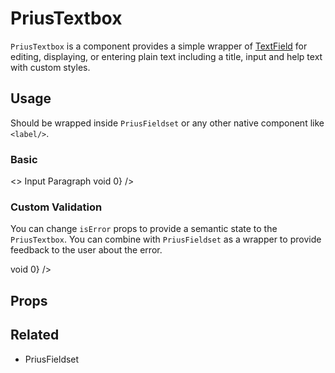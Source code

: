 

<Meta
  component={PriusTextbox}
  id="Components|PriusTextbox"
  title="Components|PriusTextbox"
/>

# PriusTextbox

`PriusTextbox` is a component provides a simple wrapper of
[TextField](https://material-ui.com/components/text-fields/)
for editing, displaying, or entering plain text including a title, input and help text with custom styles.

## Usage

Should be wrapped inside `PriusFieldset` or any other native component like `<label/>`.

### Basic

<Preview>
  <Story name="Basic">
    <>
      <label for="prius-textbox">Input Paragraph</label>
      <PriusTextbox
        id="prius-textbox"
        placeholder="Your text here"
        multiline
        name="prius-textbox"
        rows={4}
        rowsMax={4}
        onChange={() => void 0}
      />
    </>
  </Story>
</Preview>

### Custom Validation

You can change `isError` props to provide a semantic state to the `PriusTextbox`.
You can combine with `PriusFieldset` as a wrapper to provide feedback to the user about the error.

<Preview>
  <Story name="Custom Validation">
    <PriusFieldset
      fullWidth
      label="Label"
      helperText="Lorem ipsum color dolot sit amet"
      inputId="input-textbox"
      tooltipText="Lorem ipsum color dolor sit amet"
      status="error"
    >
      <PriusTextbox
        id="prius-textbox-2"
        placeholder="Your text here"
        multiline
        name="prius-textbox-2"
        rows={4}
        rowsMax={4}
        isError={true}
        onChange={() => void 0}
      />
    </PriusFieldset>
  </Story>
</Preview>

## Props

<Props of={PriusTextbox} />

## Related

- <LinkTo kind="Components|PriusFieldset">PriusFieldset</LinkTo>
